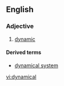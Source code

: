 ==English==

===Adjective===
{{en-adj}}

# [[dynamic]]

====Derived terms====
* [[dynamical system]]

[[vi:dynamical]]